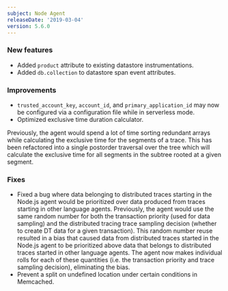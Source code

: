 ```yaml
---
subject: Node Agent
releaseDate: '2019-03-04'
version: 5.6.0
---
```


### New features

* Added `product` attribute to existing datastore instrumentations.
* Added `db.collection` to datastore span event attributes.

### Improvements

* `trusted_account_key`, `account_id`, and `primary_application_id` may now be configured via a configuration file while in serverless mode.
* Optimized exclusive time duration calculator.

Previously, the agent would spend a lot of time sorting redundant arrays while calculating the exclusive time for the segments of a trace. This has been refactored into a single postorder traversal over the tree which will calculate the exclusive time for all segments in the subtree rooted at a given segment.

### Fixes

* Fixed a bug where data belonging to distributed traces starting in the Node.js agent would be prioritized over data produced from traces starting in other language agents. Previously, the agent would use the same random number for both the transaction priority (used for data sampling) and the distributed tracing trace sampling decision (whether to create DT data for a given transaction). This random number reuse resulted in a bias that caused data from distributed traces started in the Node.js agent to be prioritized above data that belongs to distributed traces started in other language agents. The agent now makes individual rolls for each of these quantities (i.e. the transaction priority and trace sampling decision), eliminating the bias.
* Prevent a split on undefined location under certain conditions in Memcached.
